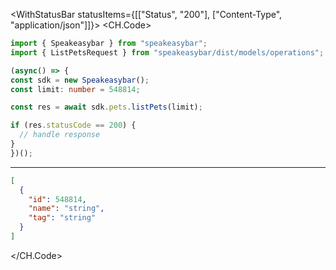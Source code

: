 

<WithStatusBar statusItems={[["Status", "200"], ["Content-Type", "application/json"]]}>
  <CH.Code>
  ```typescript ListPets.ts
  import { Speakeasybar } from "speakeasybar";
import { ListPetsRequest } from "speakeasybar/dist/models/operations";

(async() => {
  const sdk = new Speakeasybar();
const limit: number = 548814;

  const res = await sdk.pets.listPets(limit);

  if (res.statusCode == 200) {
    // handle response
  }
})();
  ```
  ---

  ```json Example Response
  [
    {
      "id": 548814,
      "name": "string",
      "tag": "string"
    }
  ]
  ```
  </CH.Code>
</WithStatusBar>

